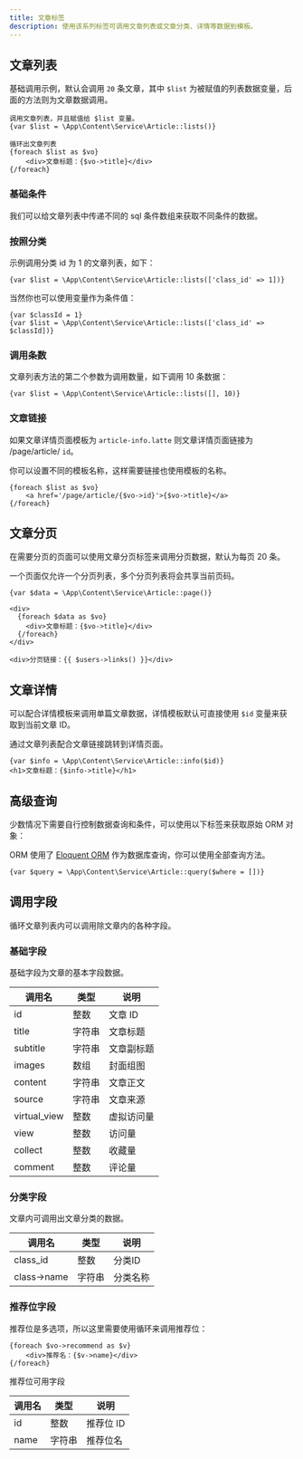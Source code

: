 ```yaml
---
title: 文章标签
description: 使用该系列标签可调用文章列表或文章分类、详情等数据到模板。
---
```


## 文章列表

基础调用示例，默认会调用 `20` 条文章，其中 `$list` 为被赋值的列表数据变量，后面的方法则为文章数据调用。

```latte
调用文章列表，并且赋值给 $list 变量。
{var $list = \App\Content\Service\Article::lists()}

循环出文章列表
{foreach $list as $vo}
	<div>文章标题：{$vo->title}</div>
{/foreach}

```

### 基础条件

我们可以给文章列表中传递不同的 sql 条件数组来获取不同条件的数据。

### 按照分类

示例调用分类 id 为 1 的文章列表，如下：

```latte
{var $list = \App\Content\Service\Article::lists(['class_id' => 1])}
```

当然你也可以使用变量作为条件值：

```latte
{var $classId = 1}
{var $list = \App\Content\Service\Article::lists(['class_id' => $classId])}
```

### 调用条数

文章列表方法的第二个参数为调用数量，如下调用 10 条数据：

```latte
{var $list = \App\Content\Service\Article::lists([], 10)}
```

### 文章链接

如果文章详情页面模板为 `article-info.latte` 则文章详情页面链接为 /page/article/ `id`。

<Tip>你可以设置不同的模板名称，这样需要链接也使用模板的名称。</Tip>

```latte
{foreach $list as $vo}
	<a href='/page/article/{$vo->id}'>{$vo->title}</a>
{/foreach}
```


## 文章分页

在需要分页的页面可以使用文章分页标签来调用分页数据，默认为每页 20 条。

<Tip>一个页面仅允许一个分页列表，多个分页列表将会共享当前页码。</Tip>
```latte
{var $data = \App\Content\Service\Article::page()}

<div>
  {foreach $data as $vo}
    <div>文章标题：{$vo->title}</div>
  {/foreach}
</div>

<div>分页链接：{{ $users->links() }}</div>
```

## 文章详情

可以配合详情模板来调用单篇文章数据，详情模板默认可直接使用 `$id` 变量来获取到当前文章 ID。

<Tip>通过文章列表配合文章链接跳转到详情页面。</Tip>

```latte
{var $info = \App\Content\Service\Article::info($id)}
<h1>文章标题：{$info->title}</h1>
```

## 高级查询

少数情况下需要自行控制数据查询和条件，可以使用以下标签来获取原始 ORM 对象：

<Tip> ORM 使用了 [Eloquent ORM](https://learnku.com/docs/laravel/10.x/eloquent/14888) 作为数据库查询，你可以使用全部查询方法。</Tip>

```latte
{var $query = \App\Content\Service\Article::query($where = [])}
```


## 调用字段

循环文章列表内可以调用除文章内的各种字段。

### 基础字段

基础字段为文章的基本字段数据。

| 调用名     | 类型   | 说明      |
| -----     | ----- | --------  |
| id     | 整数 | 文章 ID   |
| title     | 字符串 | 文章标题    |
| subtitle  | 字符串 | 文章副标题  |
| images    | 数组   | 封面组图  |
| content   | 字符串 | 文章正文  |
| source  | 字符串 | 文章来源  |
| virtual_view  | 整数 | 虚拟访问量  |
| view  | 整数 | 访问量  |
| collect  | 整数 | 收藏量  |
| comment  | 整数 | 评论量  |

### 分类字段

文章内可调用出文章分类的数据。


| 调用名     | 类型   | 说明      |
| -----     | ----- | --------  |
| class_id  | 整数 | 分类ID  |
| class->name  | 字符串 | 分类名称  |



### 推荐位字段

推荐位是多选项，所以这里需要使用循环来调用推荐位：

```latte
{foreach $vo->recommend as $v}
	<div>推荐名：{$v->name}</div>
{/foreach}
```

推荐位可用字段

| 调用名     | 类型   | 说明      |
| -----     | ----- | --------  |
| id  | 整数 | 推荐位 ID  |
| name  | 字符串 | 推荐位名  |

